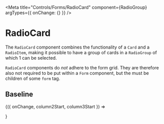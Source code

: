 

<Meta title="Controls/Forms/RadioCard" component={RadioGroup} argTypes={{ onChange: {} }} />

# RadioCard

The `RadioCard` component combines the functionality of a `Card` and a `RadioItem`, making it possible
to have a group of cards in a `RadioGroup` of which 1 can be selected.

`RadioCard` components do _not_ adhere to the form grid. They are therefore also not required to be put
within a `Form` component, but the must be children of some `form` tag.

## Baseline

<Canvas>
  <Story name="Baseline" args={{
    column2Start: 3,
    column3Start: 6,
  }}>
    {({ onChange, column2Start, column3Start }) => <form>
      <RadioGroup name="bodyparts">
        <div style={{ display: 'flex', gap: '8px' }}>
          <RadioCard value="ears" label="Perky ears" onChange={onChange}/>
          <RadioCard value="paws" label="Beany paws" onChange={onChange}/>
          <RadioCard value="tails" label="Floofy tails" onChange={onChange}/>
        </div>
      </RadioGroup>
    </form>}
  </Story>
</Canvas>

<Controls of="Baseline" />
